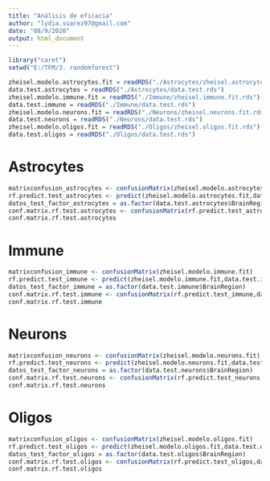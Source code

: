 ```yaml
---
title: "Análisis de eficacia"
author: "lydia.suarez97@gmail.com"
date: "08/9/2020"
output: html_document
---
```


```r
library("caret")
setwd("E:/TFM/3. randomforest")
```


```r
zheisel.modelo.astrocytes.fit = readRDS("./Astrocytes/zheisel.astrocytes.fit.rds")
data.test.astrocytes = readRDS("./Astrocytes/data.test.rds")
zheisel.modelo.immune.fit = readRDS("./Immune/zheisel.immune.fit.rds")
data.test.immune = readRDS("./Immune/data.test.rds")
zheisel.modelo.neurons.fit = readRDS("./Neurons/zheisel.neurons.fit.rds")
data.test.neurons = readRDS("./Neurons/data.test.rds")
zheisel.modelo.oligos.fit = readRDS("./Oligos/zheisel.oligos.fit.rds")
data.test.oligos = readRDS("./Oligos/data.test.rds")
```

# Astrocytes 

```r
matrixconfusion_astrocytes <- confusionMatrix(zheisel.modelo.astrocytes.fit)
rf.predict.test_astrocytes <- predict(zheisel.modelo.astrocytes.fit,data.test.astrocytes)
datos_test_factor_astrocytes = as.factor(data.test.astrocytes$BrainRegion)
conf.matrix.rf.test.astrocytes <- confusionMatrix(rf.predict.test_astrocytes,datos_test_factor_astrocytes)
conf.matrix.rf.test.astrocytes

```


# Immune

```r
matrixconfusion_immune <- confusionMatrix(zheisel.modelo.immune.fit)
rf.predict.test_immune <- predict(zheisel.modelo.immune.fit,data.test.immune)
datos_test_factor_immune = as.factor(data.test.immune$BrainRegion)
conf.matrix.rf.test.immune <- confusionMatrix(rf.predict.test_immune,datos_test_factor_immune)
conf.matrix.rf.test.immune

```

# Neurons

```r
matrixconfusion_neurons <- confusionMatrix(zheisel.modelo.neurons.fit)
rf.predict.test_neurons <- predict(zheisel.modelo.neurons.fit,data.test.neurons)
datos_test_factor_neurons = as.factor(data.test.neurons$BrainRegion)
conf.matrix.rf.test.neurons <- confusionMatrix(rf.predict.test_neurons,datos_test_factor_neurons)
conf.matrix.rf.test.neurons

```


# Oligos

```r
matrixconfusion_oligos <- confusionMatrix(zheisel.modelo.oligos.fit)
rf.predict.test_oligos <- predict(zheisel.modelo.oligos.fit,data.test.oligos)
datos_test_factor_oligos = as.factor(data.test.oligos$BrainRegion)
conf.matrix.rf.test.oligos <- confusionMatrix(rf.predict.test_oligos,datos_test_factor_oligos)
conf.matrix.rf.test.oligos

```
